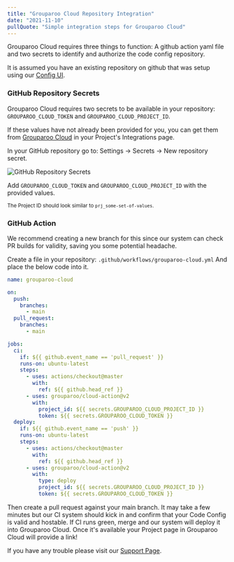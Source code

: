 ```yaml
---
title: "Grouparoo Cloud Repository Integration"
date: "2021-11-10"
pullQuote: "Simple integration steps for Grouparoo Cloud"
---
```


Grouparoo Cloud requires three things to function: A github action yaml file and two secrets to identify and authorize the code config repository.

It is assumed you have an existing repository on github that was setup using our [Config UI](/docs/config).

### GitHub Repository Secrets

Grouparoo Cloud requires two secrets to be available in your repository: `GROUPAROO_CLOUD_TOKEN` and `GROUPAROO_CLOUD_PROJECT_ID`.

If these values have not already been provided for you, you can get them from [Grouparoo Cloud](https://cloud.grouparoo.com/) in your Project's Integrations page.

In your GitHub repository go to: Settings -> Secrets -> New repository secret.

<Image
  src="docs/cloud/action-secrets.png"
  alt="GitHub Repository Secrets"
  width={1127}
  height={650}
/>

Add `GROUPAROO_CLOUD_TOKEN` and `GROUPAROO_CLOUD_PROJECT_ID` with the provided values.

<sub>The Project ID should look similar to `prj_some-set-of-values`.</sub>

### GitHub Action

We recommend creating a new branch for this since our system can check PR builds for validity, saving you some potential headache.

Create a file in your repository: `.github/workflows/grouparoo-cloud.yml`
And place the below code into it.

```yml
name: grouparoo-cloud

on:
  push:
    branches:
      - main
  pull_request:
    branches:
      - main

jobs:
  ci:
    if: ${{ github.event_name == 'pull_request' }}
    runs-on: ubuntu-latest
    steps:
      - uses: actions/checkout@master
        with:
          ref: ${{ github.head_ref }}
      - uses: grouparoo/cloud-action@v2
        with:
          project_id: ${{ secrets.GROUPAROO_CLOUD_PROJECT_ID }}
          token: ${{ secrets.GROUPAROO_CLOUD_TOKEN }}
  deploy:
    if: ${{ github.event_name == 'push' }}
    runs-on: ubuntu-latest
    steps:
      - uses: actions/checkout@master
        with:
          ref: ${{ github.head_ref }}
      - uses: grouparoo/cloud-action@v2
        with:
          type: deploy
          project_id: ${{ secrets.GROUPAROO_CLOUD_PROJECT_ID }}
          token: ${{ secrets.GROUPAROO_CLOUD_TOKEN }}
```

Then create a pull request against your main branch. It may take a few minutes but our CI system should kick in and confirm that your Code Config is valid and hostable. If CI runs green, merge and our system will deploy it into Grouparoo Cloud. Once it's available your Project page in Grouparoo Cloud will provide a link!

If you have any trouble please visit our [Support Page](/docs/support).
